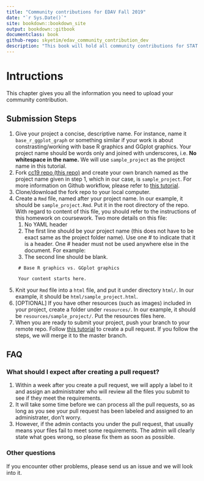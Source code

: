 ```yaml
---
title: "Community contributions for EDAV Fall 2019" 
date: "`r Sys.Date()`"
site: bookdown::bookdown_site
output: bookdown::gitbook
documentclass: book
github-repo: skyetim/edav_community_contribution_dev
description: "This book will hold all community contributions for STAT GR 5702 Fall 2019 at Columbia University"
---
```


# Intructions
This chapter gives you all the information you need to upload your community contribution. 

## Submission Steps
1. Give your project a concise, descriptive name. For instance, name it `base_r_ggplot_graph` or something similar if your work is about constrasting/working with base R graphics and GGplot graphics. Your project name should be words only and joined with underscores, i.e. **No whitespace in the name.** We will use `sample_project` as the project name in this tutorial. 
2. Fork [cc19 repo (this repo)](https://github.com/jtr13/cc19) and create your own branch named as the project name given in step 1, which in our case, is `sample_project`. For more information on Github workflow, please refer to [this tutorial](https://edav.info/github.html#branching-someone-elses-repo).
3. Clone/download the fork repo to your local computer.
4. Create a `Rmd` file, named after your project name. In our example, it should be `sample_project.Rmd`. Put it in the root directory of the repo. With regard to content of this file, you should refer to the instructions of this homework on coursework. Two more details on this file: 
    1. No YAML header
    2. The first line should be your project name (this does not have to be exact same as the project folder name). Use one \# to indicate that it is a header. One \# header must not be used anywhere else in the document. For example:
    3. The second line should be blank. 
   ```
    # Base R graphics vs. GGplot graphics

    Your content starts here. 
   ```
5. Knit your `Rmd` file into a `html` file, and put it under directory `html/`. In our example, it should be `html/sample_project.html`. 
6. [OPTIONAL] If you have other resources (such as images) included in your project, create a folder under `resources/`. In our example, it should be `resources/sample_project/`. Put the resources files here. 
7. When you are ready to submit your project, push your branch to your remote repo. Follow [this tutorial](https://help.github.com/en/articles/creating-a-pull-request-from-a-fork) to create a pull request. If you follow the steps, we will merge it to the master branch. 

## FAQ
### What should I expect after creating a pull request? 
1. Within a week after you create a pull request, we will apply a label to it and assign an administrater who will review all the files you submit to see if they meet the requirements. 
2. It will take some time before we can process all the pull requests, so as long as you see your pull request has been labeled and assigned to an administrater, don't worry. 
3. However, if the admin contacts you under the pull request, that usually means your files fail to meet some requirements. The admin will clearly state what goes wrong, so please fix them as soon as possible. 

### Other questions
If you encounter other problems, please send us an issue and we will look into it. 